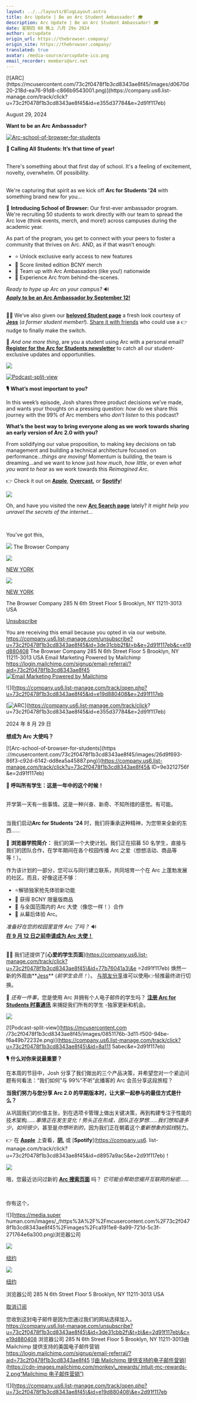 ```yaml
---
layout: ../../layouts/BlogLayout.astro
title: Arc Update | Be an Arc Student Ambassador! 🎓
description: Arc Update | Be an Arc Student Ambassador! 🎓
date: 星期四 08 晚上 八月 29o 2024
author: arcupdate
origin_url: https://thebrowser.company/
origin_site: https://thebrowser.company/
translated: true
avatar: /media-source/arcupdate-ico.png
email_recorder: members@arc.net
---
```



<Reference client:only="react" title="Arc Update | Be an Arc Student Ambassador! 🎓" url="https://thebrowser.company/" />

<Detail client:only="react">
	[![ARC](https://mcusercontent.com/73c2f0478f1b3cd8343ae8f45/images/d0670d20-218d-ea76-91d8-c866b9543001.png)](https://company.us6.list-manage.com/track/click?u=73c2f0478f1b3cd8343ae8f45&id=e355d37784&e=2d91f117eb)

August 29, 2024

**Want to be an Arc Ambassador?**

[](https://company.us6.list-manage.com/track/click?u=73c2f0478f1b3cd8343ae8f45&id=655a235e7d&e=2d91f117eb)[![Arc-school-of-browser-for-students](https://mcusercontent.com/73c2f0478f1b3cd8343ae8f45/images/26d9f693-86f3-c92d-6142-dd8ea5a45887.png)](https://company.us6.list-manage.com/track/click?u=73c2f0478f1b3cd8343ae8f45&id=9e3212756f&e=2d91f117eb)

**🎒 Calling All Students: It’s that time of year!**  
 

There's something about that first day of school. It's a feeling of excitement, novelty, overwhelm. Of possibility.  
 

We're capturing that spirit as we kick off **Arc for Students '24** with something brand new for you...  
  
🔵 **Introducing School of Browser:** Our first-ever ambassador program. We're recruiting 50 students to work directly with our team to spread the Arc love (think events, merch, and more!) across campuses during the academic year.

  
As part of the program, you get to connect with your peers to foster a community that thrives on Arc. AND, as if that wasn’t enough:

*   ⭐️ Unlock exclusive early access to new features
*   🎁 Score limited edition BCNY merch
*   🤝 Team up with Arc Ambassadors (like you!) nationwide
*   🔑 Experience Arc from behind-the-scenes.

_Ready to hype up Arc on your campus?_ 🔊   
[**Apply to be an Arc Ambassador by September 12!**](https://company.us6.list-manage.com/track/click?u=73c2f0478f1b3cd8343ae8f45&id=63c4fec769&e=2d91f117eb)  
 

  
**🧑‍🎓** We’ve also given our [**beloved Student page**](https://company.us6.list-manage.com/track/click?u=73c2f0478f1b3cd8343ae8f45&id=77b76041a3&e=2d91f117eb) a fresh look courtesy of **[Jess](https://company.us6.list-manage.com/track/click?u=73c2f0478f1b3cd8343ae8f45&id=ad51759704&e=2d91f117eb)** (_a former student member!_). [Share it with friends](https://company.us6.list-manage.com/track/click?u=73c2f0478f1b3cd8343ae8f45&id=a66919d0b4&e=2d91f117eb) who could use a 👉 nudge to finally make the switch.  
  
💌 _And one more thing_, are you a student using Arc with a personal email? [**Register for the Arc for Students newsletter**](https://company.us6.list-manage.com/track/click?u=73c2f0478f1b3cd8343ae8f45&id=7c9388c7fc&e=2d91f117eb) to catch all our student-exclusive updates and opportunities.

![](https://mcusercontent.com/73c2f0478f1b3cd8343ae8f45/images/7788cbff-02a0-9480-c459-cfe868693c5f.png)

[](https://company.us6.list-manage.com/track/click?u=73c2f0478f1b3cd8343ae8f45&id=cfd1870a2b&e=2d91f117eb)[![Podcast-split-view](https://mcusercontent.com/73c2f0478f1b3cd8343ae8f45/images/0851176b-3d11-f500-94be-f6a49b72232e.png)](https://company.us6.list-manage.com/track/click?u=73c2f0478f1b3cd8343ae8f45&id=8a1115abec&e=2d91f117eb)

**🎙️** **What’s most important to you?**

In this week’s episode, Josh shares three product decisions we’ve made, and wants your thoughts on a pressing question: _how_ do we share this journey with the 99% of Arc members who _don’t listen_ to this podcast?   
  
**What’s the best way to bring everyone along as we work towards sharing an early version of Arc 2.0 with you?**  
  
From solidifying our value proposition, to making key decisions on tab management and building a technical architecture focused on performance…_things are moving!_ Momentum is building, the team is dreaming…and we want to know just _how much_, _how little_, or even _what you want to hear_ as we work towards this _Reimagined Arc_.  
  
👉 Check it out on [**Apple**](https://company.us6.list-manage.com/track/click?u=73c2f0478f1b3cd8343ae8f45&id=b621bff050&e=2d91f117eb), **[Overcast](https://company.us6.list-manage.com/track/click?u=73c2f0478f1b3cd8343ae8f45&id=e2e9196c7c&e=2d91f117eb),** or [**Spotify**](https://company.us6.list-manage.com/track/click?u=73c2f0478f1b3cd8343ae8f45&id=d8957a9ac5&e=2d91f117eb)!

![](https://mcusercontent.com/73c2f0478f1b3cd8343ae8f45/images/7788cbff-02a0-9480-c459-cfe868693c5f.png)

Oh, and have you visited the new [**Arc Search page**](https://company.us6.list-manage.com/track/click?u=73c2f0478f1b3cd8343ae8f45&id=e1fbdd1dbe&e=2d91f117eb) lately? _It might help you unravel the secrets of the internet…_  
  
 

You've got this,

![](https://media.superhuman.com/images/_/https%3A%2F%2Fmcusercontent.com%2F73c2f0478f1b3cd8343ae8f45%2Fimages%2Fca1911e8-8a99-721d-5c3f-271764e6a300.png) The Browser Company

![](https://mcusercontent.com/73c2f0478f1b3cd8343ae8f45/images/7788cbff-02a0-9480-c459-cfe868693c5f.png)

[NEW YORK](https://company.us6.list-manage.com/track/click?u=73c2f0478f1b3cd8343ae8f45&id=68c7fa91a2&e=2d91f117eb)

![](https://mcusercontent.com/73c2f0478f1b3cd8343ae8f45/images/1b1c0dce-6d60-5719-0707-2e1c9d4aadd3.png)

[NEW YORK](https://company.us6.list-manage.com/track/click?u=73c2f0478f1b3cd8343ae8f45&id=d40634321f&e=2d91f117eb)

The Browser Company 285 N 6th Street Floor 5 Brooklyn, NY 11211-3013 USA

[Unsubscribe](https://company.us6.list-manage.com/unsubscribe?u=73c2f0478f1b3cd8343ae8f45&id=3de31cbb2f&t=b&e=2d91f117eb&c=e19d880408)

You are receiving this email because you opted in via our website. https://company.us6.list-manage.com/unsubscribe?u=73c2f0478f1b3cd8343ae8f45&id=3de31cbb2f&t=b&e=2d91f117eb&c=e19d880408 The Browser Company 285 N 6th Street Floor 5 Brooklyn, NY 11211-3013 USA Email Marketing Powered by Mailchimp https://login.mailchimp.com/signup/email-referral/?aid=73c2f0478f1b3cd8343ae8f45 [![Email Marketing Powered by Mailchimp](https://cdn-images.mailchimp.com/monkey_rewards/intuit-mc-rewards-2.png "Mailchimp Email Marketing")](https://login.mailchimp.com/signup/email-referral/?aid=73c2f0478f1b3cd8343ae8f45)

![](https://company.us6.list-manage.com/track/open.php?u=73c2f0478f1b3cd8343ae8f45&id=e19d880408&e=2d91f117eb
</Detail>

\[![ARC](https://mcusercontent.com/73c2f0478f1b3cd8343ae8f45/images/d0670d20-218d-ea76-91d8-c866b9543001.png)]\(https://company.us6.list-manage.com/track/click? u=73c2f0478f1b3cd8343ae8f45\&id=e355d37784\&e=2d91f117eb)

2024 年 8 月 29 日

**想成为 Arc 大使吗？**

[](https://company.us6.list-manage.com/track/click?u=73c2f0478f1b3cd8343ae8f45\&id=655a235e7d\&e=2d91f117eb)\[!\[Arc-school-of-browser-for-students]\(https ://mcusercontent.com/73c2f0478f1b3cd8343ae8f45/images/26d9f693-86f3-c92d-6142-dd8ea5a45887.png)]\(https://company.us6.list-manage.com/track/click?u=73c2f0478f1b3cd8343ae8f45& ID=9e3212756f \&e=2d91f117eb)

**🎒 呼叫所有学生：这是一年中的这个时候！**\
 

开学第一天有一些事情。这是一种兴奋、新奇、不知所措的感觉。有可能。\
 

当我们启动**Arc for Students '24** 时，我们将秉承这种精神，为您带来全新的东西......

🔵 **浏览器学院简介：** 我们的第一个大使计划。我们正在招募 50 名学生，直接与我们的团队合作，在学年期间在各个校园传播 Arc 之爱（想想活动、商品等等！）。

作为该计划的一部分，您可以与同行建立联系，共同培育一个在 Arc 上蓬勃发展的社区。而且，好像这还不够：

* ⭐️解锁独家抢先体验新功能
* 🎁 获得 BCNY 限量版商品
* 🤝 与全国范围内的 Arc 大使（像您一样！）合作
* 🔑 从幕后体验 Arc。

*准备好在您的校园里宣传 Arc 了吗？* 🔊 \
[**在 9 月 12 日之前申请成为 Arc 大使！**](https://company.us6.list-manage.com/track/click?u=73c2f0478f1b3cd8343ae8f45\&id=63c4fec769\&e=2d91f117eb)\
 

**🧑‍🎓** 我们还提供了\[**心爱的学生页面**]\(https://company.us6.list-manage.com/track/click?u=73c2f0478f1b3cd8343ae8f45\&id=77b76041a3\&e =2d91f117eb) 焕然一新的外观由\*\*[Jess](https://company.us6.list-manage.com/track/click?u=73c2f0478f1b3cd8343ae8f45\&id=ad51759704\&e=2d91f117eb)\*\* (*前学生会员！*）。 [与朋友分享](https://company.us6.list-manage.com/track/click?u=73c2f0478f1b3cd8343ae8f45\&id=a66919d0b4\&e=2d91f117eb)谁可以使用👉轻推最终进行切换。

💌 *还有一件事*，您是使用 Arc 并拥有个人电子邮件的学生吗？ [**注册 Arc for Students 时事通讯**](https://company.us6.list-manage.com/track/click?u=73c2f0478f1b3cd8343ae8f45\&id=7c9388c7fc\&e=2d91f117eb) 来捕捉我们所有的学生 -独家更新和机会。

![](https://mcusercontent.com/73c2f0478f1b3cd8343ae8f45/images/7788cbff-02a0-9480-c459-cfe868693c5f.png)

[](https://company.us6.list-manage.com/track/click?u=73c2f0478f1b3cd8343ae8f45\&id=cfd1870a2b\&e=2d91f117eb)\[!\[Podcast-split-view]\(https://mcusercontent.com /73c2f0478f1b3cd8343ae8f45/images/0851176b-3d11-f500-94be-f6a49b72232e.png)]\(https://company.us6.list-manage.com/track/click?u=73c2f0478f1b3cd8343ae8f45\&id=8a111 5abec\&e=2d91f117eb)

**🎙️** **什么对你来说最重要？**

在本周的节目中，Josh 分享了我们做出的三个产品决策，并希望您对一个紧迫问题有何看法：“我们如何”与 99%“不听”此播客的 Arc 会员分享这段旅程？ 

**当我们努力与您分享 Arc 2.0 的早期版本时，让大家一起参与的最佳方式是什么？**

从巩固我们的价值主张，到在选项卡管理上做出关键决策，再到构建专注于性能的技术架构……*事情正在发生变化！*势头正在形成，团队正在梦想……我们想知道*多少*，*如何很少*，甚至是*你想听到的*，因为我们正在朝着这个*重新想象的弧线*努力。

👉 在 [**Apple**](https://company.us6.list-manage.com/track/click?u=73c2f0478f1b3cd8343ae8f45\&id=b621bff050\&e=2d91f117eb) 上查看，**[阴](https://company.us6.list-manage.com/track/click?u=73c2f0478f1b3cd8343ae8f45\&id=e2e9196c7c\&e=2d91f117eb),** 或 \[**Spotify**]\(https://company.us6. list-manage.com/track/click?u=73c2f0478f1b3cd8343ae8f45\&id=d8957a9ac5\&e=2d91f117eb)！

![](https://mcusercontent.com/73c2f0478f1b3cd8343ae8f45/images/7788cbff-02a0-9480-c459-cfe868693c5f.png)

哦，您最近访问过新的 [**Arc 搜索页面**](https://company.us6.list-manage.com/track/click?u=73c2f0478f1b3cd8343ae8f45\&id=e1fbdd1dbe\&e=2d91f117eb) 吗？ *它可能会帮助您揭开互联网的秘密……*

 

你有这个，

!\[]\(https://media.super human.com/images/\_/https%3A%2F%2Fmcusercontent.com%2F73c2f0478f1b3cd8343ae8f45%2Fimages%2Fca1911e8-8a99-721d-5c3f-271764e6a300.png)浏览器公司

![](https://mcusercontent.com/73c2f0478f1b3cd8343ae8f45/images/7788cbff-02a0-9480-c459-cfe868693c5f.png)

[纽约](https://company.us6.list-manage.com/track/click?u=73c2f0478f1b3cd8343ae8f45\&id=68c7fa91a2\&e=2d91f117eb)

![](https://mcusercontent.com/73c2f0478f1b3cd8343ae8f45/images/1b1c0dce-6d60-5719-0707-2e1c9d4aadd3.png)

[纽约](https://company.us6.list-manage.com/track/click?u=73c2f0478f1b3cd8343ae8f45\&id=d40634321f\&e=2d91f117eb)

浏览器公司 285 N 6th Street Floor 5 Brooklyn, NY 11211-3013 USA

[取消订阅](https://company.us6.list-manage.com/unsubscribe?u=73c2f0478f1b3cd8343ae8f45\&id=3de31cbb2f\&t=b\&e=2d91f117eb\&c=e19d880408)

您收到这封电子邮件是因为您通过我们的网站选择加入。 https://company.us6.list-manage.com/unsubscribe?u=73c2f0478f1b3cd8343ae8f45\&id=3de31cbb2f\&t=b\&e=2d91f117eb\&c=e19d880408 浏览器公司 285 N 6th Street Floor 5 Brooklyn, NY 11211-3013由 Mailchimp 提供支持的美国电子邮件营销 https://login.mailchimp.com/signup/email-referral/?aid=73c2f0478f1b3cd8343ae8f45 [!\[由 Mailchimp 提供支持的电子邮件营销\](https://cdn-images.mailchimp.com/monkey\_rewards/ intuit-mc-rewards-2.png“Mailchimp 电子邮件营销”)](https://login.mailchimp.com/signup/email-referral/?aid=73c2f0478f1b3cd8343ae8f45)

!\[]\(https://company.us6.list-manage.com/track/open.php?u=73c2f0478f1b3cd8343ae8f45\&id=e19d880408\&e=2d91f117eb


